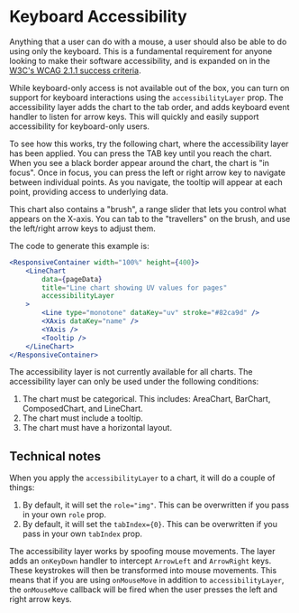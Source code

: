 
# Keyboard Accessibility

Anything that a user can do with a mouse, a user should also be able to do using only the keyboard. This is a fundamental requirement for anyone looking to make their software accessibility, and is expanded on in the [W3C's WCAG 2.1.1 success criteria](https://www.w3.org/WAI/WCAG21/Understanding/keyboard.html).

While keyboard-only access is not available out of the box, you can turn on support for keyboard interactions using the `accessibilityLayer` prop. The accessibility layer adds the chart to the tab order, and adds keyboard event handler to listen for arrow keys. This will quickly and easily support accessibility for keyboard-only users.

To see how this works, try the following chart, where the accessibility layer has been applied. You can press the TAB key until you reach the chart. When you see a black border appear around the chart, the chart is "in focus". Once in focus, you can press the left or right arrow key to navigate between individual points. As you navigate, the tooltip will appear at each point, providing access to underlying data.

<ResponsiveContainer width="100%" height={400}>
    <LineChart
        data={pageData}
        title="Line chart showing UV values for pages"
        accessibilityLayer
    >
        <Line type="monotone" dataKey="uv" stroke="#82ca9d" />
        <XAxis dataKey="name" />
        <YAxis />
        <Tooltip />
        <Brush />
    </LineChart>
</ResponsiveContainer>

This chart also contains a "brush", a range slider that lets you control what appears on the X-axis. You can tab to the "travellers" on the brush, and use the left/right arrow keys to adjust them.

The code to generate this example is:
```jsx
<ResponsiveContainer width="100%" height={400}>
    <LineChart
        data={pageData}
        title="Line chart showing UV values for pages"
        accessibilityLayer
    >
        <Line type="monotone" dataKey="uv" stroke="#82ca9d" />
        <XAxis dataKey="name" />
        <YAxis />
        <Tooltip />
    </LineChart>
</ResponsiveContainer>
```

The accessibility layer is not currently available for all charts. The accessibility layer can only be used under the following conditions:
1. The chart must be categorical. This includes: AreaChart, BarChart, ComposedChart, and LineChart.
2. The chart must include a tooltip.
3. The chart must have a horizontal layout.

## Technical notes

When you apply the `accessibilityLayer` to a chart, it will do a couple of things:
1. By default, it will set the `role="img"`. This can be overwritten if you pass in your own `role` prop.
2. By default, it will set the `tabIndex={0}`. This can be overwritten if you pass in your own `tabIndex` prop.

The accessibility layer works by spoofing mouse movements. 
The layer adds an `onKeyDown` handler to intercept `ArrowLeft` and `ArrowRight` keys. 
These keystrokes will then be transformed into mouse movements. 
This means that if you are using `onMouseMove` in addition to `accessibilityLayer`, the `onMouseMove` callback will be fired when the user presses the left and right arrow keys.